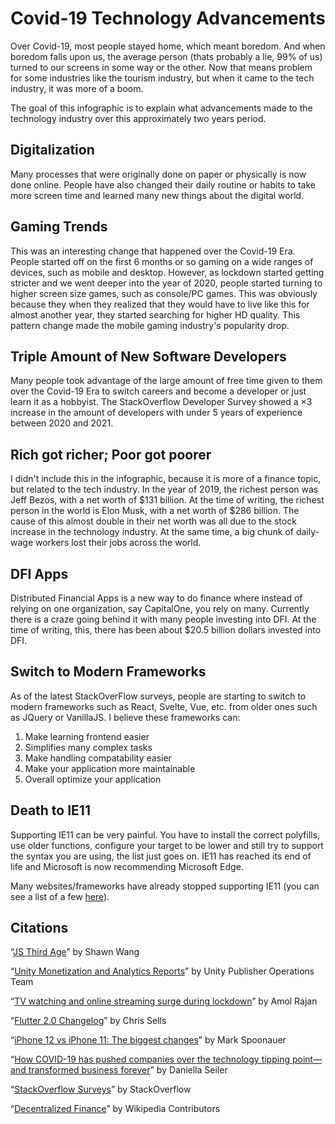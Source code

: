 # Covid-19 Technology Advancements

Over Covid-19, most people stayed home, which meant boredom. And when boredom falls upon us, the average person
(thats probably a lie, 99% of us) turned to our screens in some way or the other. Now that means problem for
some industries like the tourism industry, but when it came to the tech industry, it was more of a boom.

The goal of this infographic is to explain what advancements made to the technology industry over this approximately
two years period.

## Digitalization

Many processes that were originally done on paper or physically is now done online. People have also changed their
daily routine or habits to take more screen time and learned many new things about the digital world.

## Gaming Trends

This was an interesting change that happened over the Covid-19 Era. People started off on the first 6 months or so
gaming on a wide ranges of devices, such as mobile and desktop. However, as lockdown started getting stricter and
we went deeper into the year of 2020, people started turning to higher screen size games, such as console/PC games.
This was obviously because they when they realized that they would have to live like this for almost another year,
they started searching for higher HD quality. This pattern change made the mobile gaming industry's popularity
drop.

## Triple Amount of New Software Developers

Many people took advantage of the large amount of free time given to them over the Covid-19 Era to switch careers
and become a developer or just learn it as a hobbyist. The StackOverflow Developer Survey showed a ×3 increase
in the amount of developers with under 5 years of experience between 2020 and 2021.

## Rich got richer; Poor got poorer

I didn't include this in the infographic, because it is more of a finance topic, but related to the tech industry.
In the year of 2019, the richest person was Jeff Bezos, with a net worth of $131 billion. At the time of writing,
the richest person in the world is Elon Musk, with a net worth of $286 billion. The cause of this almost
double in their net worth was all due to the stock increase in the technology industry. At the same time, a big chunk
of daily-wage workers lost their jobs across the world.

## DFI Apps

Distributed Financial Apps is a new way to do finance where instead of relying on one organization, say CapitalOne,
you rely on many. Currently there is a craze going behind it with many people investing into DFI. At the time of writing,
this, there has been about $20.5 billion dollars invested into DFI.

## Switch to Modern Frameworks

As of the latest StackOverFlow surveys, people are starting to switch to modern
frameworks such as React, Svelte, Vue, etc. from older ones such as JQuery or VanillaJS. I believe
these frameworks can:

1. Make learning frontend easier
2. Simplifies many complex tasks
3. Make handling compatability easier
4. Make your application more maintainable
5. Overall optimize your application

## Death to IE11

Supporting IE11 can be very painful. You have to install the correct polyfills,
use older functions, configure your target to be lower and still try to support
the syntax you are using, the list just goes on.
IE11 has reached its end of life and Microsoft is now recommending Microsoft Edge.

Many websites/frameworks have already stopped supporting IE11 (you can see a list of a few [here](https://death-to-ie11.com/)).

## Citations

“[JS Third Age](https://www.swyx.io/js-third-age/)” by Shawn Wang

“[Unity Monetization and Analytics Reports](https://images.response.unity3d.com/Web/Unity/%7B1d8bb073-24ca-45ae-9b26-4ec9ac2e3fb4%7D_Unity-Monetization-Covid-19-Insights-v3.7.pdf?elqTrackId=0cf1b3ba3dd04d708e2731e75ddaa324&elqaid=2721&elqat=2&_ga=2.27410426.713542355.1636573655-665347125.1636573655)” by Unity Publisher Operations Team

“[TV watching and online streaming surge during lockdown](https://www.bbc.com/news/entertainment-arts-53637305)” by Amol Rajan

“[Flutter 2.0 Changelog](https://medium.com/flutter/whats-new-in-flutter-2-0-fe8e95ecc65)” by Chris Sells

“[iPhone 12 vs iPhone 11: The biggest changes](https://www.tomsguide.com/news/iphone-12-vs-iphone-11-how-will-they-be-different)” by Mark Spoonauer

“[How COVID-19 has pushed companies over the technology tipping point—and transformed business forever](https://www.mckinsey.com/business-functions/strategy-and-corporate-finance/our-insights/how-covid-19-has-pushed-companies-over-the-technology-tipping-point-and-transformed-business-forever)” by Daniella Seiler

“[StackOverflow Surveys](https://insights.stackoverflow.com/survey)” by StackOverflow

“[Decentralized Finance](https://en.wikipedia.org/wiki/Decentralized_finance)” by Wikipedia Contributors
